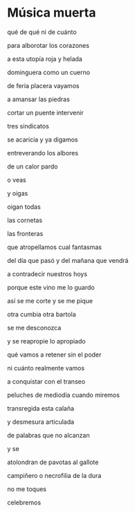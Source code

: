 # Música muerta

qué de qué ni de cuánto

para alborotar los corazones


a esta utopía roja y helada


dominguera como un cuerno


de feria placera vayamos

a amansar las piedras


cortar un puente intervenir


tres sindicatos


se acaricia y ya digamos


entreverando los albores

de un calor pardo


o veas


y oigas


oigan todas


las cornetas

las fronteras


que atropellamos cual fantasmas


del día que pasó y del mañana que vendrá

a contradecir nuestros hoys


porque este vino me lo guardo


así se me corte y se me pique


otra cumbia otra bartola

se me desconozca


y se reapropie lo apropiado


qué vamos a retener sin el poder


ni cuánto realmente vamos


a conquistar con el transeo


peluches de mediodía cuando miremos

transregida esta calaña

y desmesura articulada


de palabras que no alcanzan 

y se


atolondran de pavotas al gallote

campiñero o necrofilia de la dura


no me toques

celebremos
